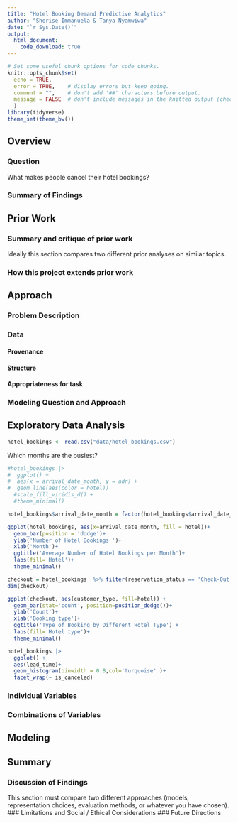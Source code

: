 ```yaml
---
title: "Hotel Booking Demand Predictive Analytics"
author: "Sherise Immanuela & Tanya Nyamwiwa"
date: "`r Sys.Date()`"
output:
  html_document:
    code_download: true
---
```


```r
# Set some useful chunk options for code chunks.
knitr::opts_chunk$set(
  echo = TRUE,
  error = TRUE,    # display errors but keep going.
  comment = "",    # don't add '##' characters before output.
  message = FALSE  # don't include messages in the knitted output (check them in RStudio)
  )
library(tidyverse)
theme_set(theme_bw())
```

## Overview

### Question
What makes people cancel their hotel bookings?

### Summary of Findings

## Prior Work

### Summary and critique of prior work

Ideally this section compares two different prior analyses on similar topics.

### How this project extends prior work

## Approach

### Problem Description

### Data

#### Provenance

#### Structure

#### Appropriateness for task

### Modeling Question and Approach

## Exploratory Data Analysis

```r
hotel_bookings <- read.csv("data/hotel_bookings.csv")
```

Which months are the busiest?
```r
#hotel_bookings |>
#  ggplot() +
#  aes(x = arrival_date_month, y = adr) +
#  geom_line(aes(color = hotel))
  #scale_fill_viridis_d() +
  #theme_minimal()
```

```r
hotel_bookings$arrival_date_month = factor(hotel_bookings$arrival_date_month, levels = month.name)

ggplot(hotel_bookings, aes(x=arrival_date_month, fill = hotel))+
  geom_bar(position = 'dodge')+
  ylab('Number of Hotel Bookings ')+
  xlab('Month')+
  ggtitle('Average Number of Hotel Bookings per Month')+
  labs(fill='Hotel')+
  theme_minimal()

```

```r
checkout = hotel_bookings  %>% filter(reservation_status == 'Check-Out') 
dim(checkout)

ggplot(checkout, aes(customer_type, fill=hotel)) +
  geom_bar(stat='count', position=position_dodge())+
  ylab('Count')+
  xlab('Booking type')+
  ggtitle('Type of Booking by Different Hotel Type') +
  labs(fill='Hotel type')+
  theme_minimal()
```

```r
hotel_bookings |>
  ggplot() +
  aes(lead_time)+ 
  geom_histogram(binwidth = 0.8,col='turquoise' )+ 
  facet_wrap(~ is_canceled)
```

### Individual Variables
### Combinations of Variables
## Modeling
## Summary
### Discussion of Findings
This section must compare two different approaches (models, representation choices, evaluation methods, or whatever you have chosen).
### Limitations and Social / Ethical Considerations
### Future Directions
